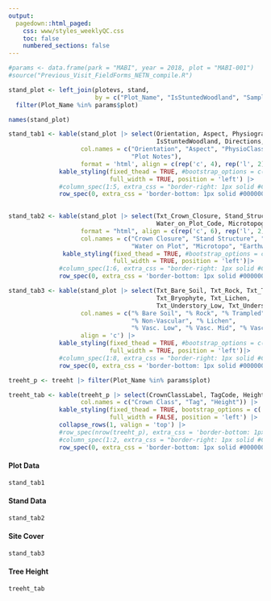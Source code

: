 ```yaml
---
output: 
  pagedown::html_paged:
    css: www/styles_weeklyQC.css
    toc: false
    numbered_sections: false
---
```


```r
#params <- data.frame(park = "MABI", year = 2018, plot = "MABI-001")
#source("Previous_Visit_FieldForms_NETN_compile.R")
```


```r
stand_plot <- left_join(plotevs, stand, 
                        by = c("Plot_Name", "IsStuntedWoodland", "SampleYear", "cycle")) |> 
  filter(Plot_Name %in% params$plot)

names(stand_plot)

stand_tab1 <- kable(stand_plot |> select(Orientation, Aspect, PhysiographyCode, 
                                         IsStuntedWoodland, Directions, PlotNotes),
                    col.names = c("Orientation", "Aspect", "PhysioClass", "Stunted", "Directions", 
                                  "Plot Notes"),
                    format = 'html', align = c(rep('c', 4), rep('l', 2))) |> 
              kable_styling(fixed_thead = TRUE, #bootstrap_options = c('condensed'), 
                            full_width = TRUE, position = 'left') |> 
              #column_spec(1:5, extra_css = "border-right: 1px solid #CACACA") |> 
              row_spec(0, extra_css = 'border-bottom: 1px solid #000000')
            

stand_tab2 <- kable(stand_plot |> select(Txt_Crown_Closure, Stand_Structure, Deer_Browse_Index,
                                         Water_on_Plot_Code, Microtopography, Earthworms, StandNotes), 
                    format = "html", align = c(rep('c', 6), rep('l', 2)),
                    col.names = c("Crown Closure", "Stand Structure", "Deer Browse Index", 
                                  "Water on Plot", "Microtopo", "Earthworms", "Stand Notes")) |> 
               kable_styling(fixed_thead = TRUE, #bootstrap_options = c('condensed'), 
                             full_width = TRUE, position = 'left')|> 
              #column_spec(1:6, extra_css = "border-right: 1px solid #CACACA") |> 
              row_spec(0, extra_css = 'border-bottom: 1px solid #000000')

stand_tab3 <- kable(stand_plot |> select(Txt_Bare_Soil, Txt_Rock, Txt_Trampled, Txt_Water, 
                                         Txt_Bryophyte, Txt_Lichen, 
                                         Txt_Understory_Low, Txt_Understory_Mid, Txt_Understory_High),
                    col.names = c("% Bare Soil", "% Rock", "% Trampled", "% Surface Water", 
                                  "% Non-Vascular", "% Lichen",
                                  "% Vasc. Low", "% Vasc. Mid", "% Vasc. High"),
                    align = 'c') |> 
              kable_styling(fixed_thead = TRUE, #bootstrap_options = c('condensed'),
                            full_width = TRUE, position = 'left')|> 
              #column_spec(1:8, extra_css = "border-right: 1px solid #CACACA") |> 
              row_spec(0, extra_css = 'border-bottom: 1px solid #000000')

treeht_p <- treeht |> filter(Plot_Name %in% params$plot)

treeht_tab <- kable(treeht_p |> select(CrownClassLabel, TagCode, Height), align = 'c', format = 'html',
                    col.names = c("Crown Class", "Tag", "Height")) |> 
              kable_styling(fixed_thead = TRUE, bootstrap_options = c('striped'),
                            full_width = FALSE, position = 'left') |> 
              collapse_rows(1, valign = 'top') |> 
              #row_spec(nrow(treeht_p), extra_css = 'border-bottom: 1px solid #000000')|> 
              #column_spec(1:2, extra_css = "border-right: 1px solid #CACACA") |> 
              row_spec(0, extra_css = 'border-bottom: 1px solid #000000')


```

#### Plot Data {-}
```r
stand_tab1
```


#### Stand Data {-}
```r
stand_tab2
```


#### Site Cover {-}
```r
stand_tab3
```


#### Tree Height {-}
```r
treeht_tab
```
